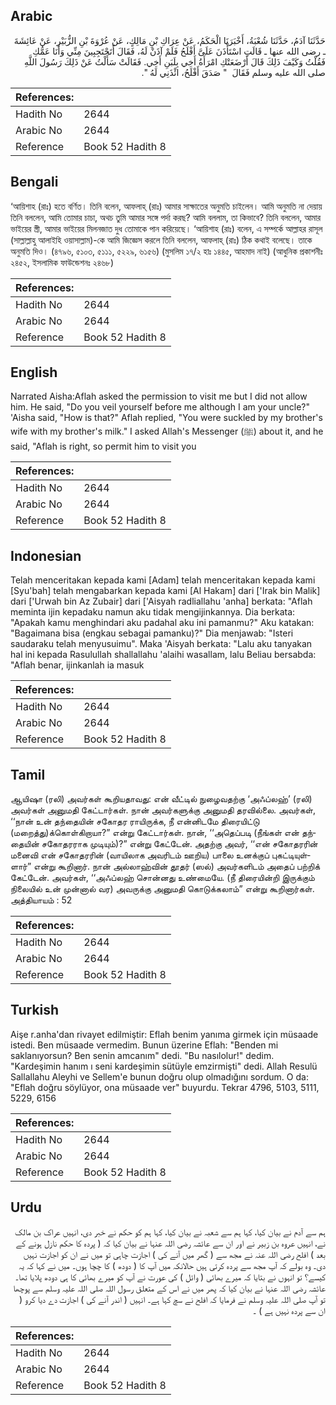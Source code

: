 ## Arabic


<div dir="rtl" lang="ar" style={{fontSize:'larger',backgroundColor:'#f8f9fa',padding:20}}>
حَدَّثَنَا آدَمُ، حَدَّثَنَا شُعْبَةُ، أَخْبَرَنَا الْحَكَمُ، عَنْ عِرَاكِ بْنِ مَالِكٍ، عَنْ عُرْوَةَ بْنِ الزُّبَيْرِ، عَنْ عَائِشَةَ ـ رضى الله عنها ـ قَالَتِ اسْتَأْذَنَ عَلَىَّ أَفْلَحُ فَلَمْ آذَنْ لَهُ، فَقَالَ أَتَحْتَجِبِينَ مِنِّي وَأَنَا عَمُّكِ فَقُلْتُ وَكَيْفَ ذَلِكَ قَالَ أَرْضَعَتْكِ امْرَأَةُ أَخِي بِلَبَنِ أَخِي‏.‏ فَقَالَتْ سَأَلْتُ عَنْ ذَلِكَ رَسُولَ اللَّهِ صلى الله عليه وسلم فَقَالَ ‏ "‏ صَدَقَ أَفْلَحُ، ائْذَنِي لَهُ ‏"‏‏.‏
</div>
<div style={{backgroundColor:'#f8f9fa',padding:20, marginBottom: 10}}><table> <thead> <tr> <th>References:</th> <th></th> </tr> </thead> <tbody><tr><td>Hadith No</td><td>2644</td></tr><tr><td>Arabic No</td><td>2644</td></tr><tr><td>Reference</td><td>Book 52 Hadith 8</td></tr></tbody></table></div>

## Bengali


<div dir="ltr" lang="bn" style={{fontSize:'larger',backgroundColor:'#f8f9fa',padding:20}}>
‘আয়িশাহ (রাঃ) হতে বর্ণিত। তিনি বলেন, আফলাহ্ (রাঃ) আমার সাক্ষাতের অনুমতি চাইলেন। আমি অনুমতি না দেয়ায় তিনি বললেন, আমি তোমার চাচা, অথচ তুমি আমার সঙ্গে পর্দা করছ? আমি বললাম, তা কিভাবে? তিনি বললেন, আমার ভাইয়ের স্ত্রী, আমার ভাইয়ের মিলনজাত দুধ তোমাকে পান করিয়েছে। ‘আয়িশাহ (রাঃ) বলেন, এ সম্পর্কে আল্লাহর রাসূল (সাল্লাল্লাহু আলাইহি ওয়াসাল্লাম)-কে আমি জিজ্ঞেস করলে তিনি বললেন, আফলাহ্ (রাঃ) ঠিক কথাই বলেছে। তাকে অনুমতি দিও। (৪৭৯৬, ৫১০৩, ৫১১১, ৫২২৯, ৬১৫৬) (মুসলিম ১৭/২ হাঃ ১৪৪৫, আহমাদ নাই) (আধুনিক প্রকাশনীঃ ২৪৫২, ইসলামিক ফাউন্ডেশনঃ ২৪৬৮)
</div>
<div style={{backgroundColor:'#f8f9fa',padding:20, marginBottom: 10}}><table> <thead> <tr> <th>References:</th> <th></th> </tr> </thead> <tbody><tr><td>Hadith No</td><td>2644</td></tr><tr><td>Arabic No</td><td>2644</td></tr><tr><td>Reference</td><td>Book 52 Hadith 8</td></tr></tbody></table></div>

## English


<div dir="ltr" lang="en" style={{fontSize:'larger',backgroundColor:'#f8f9fa',padding:20}}>
Narrated Aisha:Aflah asked the permission to visit me but I did not allow him. He said, "Do you veil yourself before me although I am your uncle?" 'Aisha said, "How is that?" Aflah replied, "You were suckled by my brother's wife with my brother's milk." I asked Allah's Messenger (ﷺ) about it, and he said, "Aflah is right, so permit him to visit you
</div>
<div style={{backgroundColor:'#f8f9fa',padding:20, marginBottom: 10}}><table> <thead> <tr> <th>References:</th> <th></th> </tr> </thead> <tbody><tr><td>Hadith No</td><td>2644</td></tr><tr><td>Arabic No</td><td>2644</td></tr><tr><td>Reference</td><td>Book 52 Hadith 8</td></tr></tbody></table></div>

## Indonesian


<div dir="ltr" lang="id" style={{fontSize:'larger',backgroundColor:'#f8f9fa',padding:20}}>
Telah menceritakan kepada kami [Adam] telah menceritakan kepada kami [Syu'bah] telah mengabarkan kepada kami [Al Hakam] dari ['Irak bin Malik] dari ['Urwah bin Az Zubair] dari ['Aisyah radliallahu 'anha] berkata: "Aflah meminta ijin kepadaku namun aku tidak mengijinkannya. Dia berkata: "Apakah kamu menghindari aku padahal aku ini pamanmu?" Aku katakan: "Bagaimana bisa (engkau sebagai pamanku)?" Dia menjawab: "Isteri saudaraku telah menyusuimu". Maka 'Aisyah berkata: "Lalu aku tanyakan hal ini kepada Rasulullah shallallahu 'alaihi wasallam, lalu Beliau bersabda: "Aflah benar, ijinkanlah ia masuk
</div>
<div style={{backgroundColor:'#f8f9fa',padding:20, marginBottom: 10}}><table> <thead> <tr> <th>References:</th> <th></th> </tr> </thead> <tbody><tr><td>Hadith No</td><td>2644</td></tr><tr><td>Arabic No</td><td>2644</td></tr><tr><td>Reference</td><td>Book 52 Hadith 8</td></tr></tbody></table></div>

## Tamil


<div dir="ltr" lang="ta" style={{fontSize:'larger',backgroundColor:'#f8f9fa',padding:20}}>
ஆயிஷா (ரலி) அவர்கள் கூறியதாவது: என் வீட்டில் நுழைவதற்கு ‘அஃப்லஹ்’ (ரலி) அவர்கள் அனுமதி கேட்டார்கள். நான் அவர்களுக்கு அனுமதி தரவில்லை. அவர்கள், ‘‘நான் உன் தந்தையின் சகோதர ராயிருக்க, நீ என்னிடமே திரையிட்டு (மறைத்து)க்கொள்கிறாயா?” என்று கேட்டார்கள். நான், ‘‘அதெப்படி (நீங்கள் என் தந்தையின் சகோதரராக முடியும்)?” என்று கேட்டேன். அதற்கு அவர், ‘‘என் சகோதரரின் மனைவி என் சகோதரரின் (வாயிலாக அவரிடம் ஊறிய) பாலை உனக்குப் புகட்டியுள்ளார்” என்று கூறினார். நான் அல்லாஹ்வின் தூதர் (ஸல்) அவர்களிடம் அதைப் பற்றிக் கேட்டேன். அவர்கள், ‘‘அஃப்லஹ் சொன்னது உண்மையே. (நீ திரையின்றி இருக்கும் நிலையில் உன் முன்னால் வர) அவருக்கு அனுமதி கொடுக்கலாம்” என்று கூறினார்கள். அத்தியாயம் : 52
</div>
<div style={{backgroundColor:'#f8f9fa',padding:20, marginBottom: 10}}><table> <thead> <tr> <th>References:</th> <th></th> </tr> </thead> <tbody><tr><td>Hadith No</td><td>2644</td></tr><tr><td>Arabic No</td><td>2644</td></tr><tr><td>Reference</td><td>Book 52 Hadith 8</td></tr></tbody></table></div>

## Turkish


<div dir="ltr" lang="tr" style={{fontSize:'larger',backgroundColor:'#f8f9fa',padding:20}}>
Aişe r.anha'dan rivayet edilmiştir: Eflah benim yanıma girmek için müsaade istedi. Ben müsaade vermedim. Bunun üzerine Eflah: "Benden mi saklanıyorsun? Ben senin amcanım" dedi. "Bu nasılolur!" dedim. "Kardeşimin hanım ı seni kardeşimin sütüyle emzirmişti" dedi. Allah Resulü Sallallahu Aleyhi ve Sellem'e bunun doğru olup olmadığını sordum. O da: "Eflah doğru söylüyor, ona müsaade ver" buyurdu. Tekrar 4796, 5103, 5111, 5229, 6156
</div>
<div style={{backgroundColor:'#f8f9fa',padding:20, marginBottom: 10}}><table> <thead> <tr> <th>References:</th> <th></th> </tr> </thead> <tbody><tr><td>Hadith No</td><td>2644</td></tr><tr><td>Arabic No</td><td>2644</td></tr><tr><td>Reference</td><td>Book 52 Hadith 8</td></tr></tbody></table></div>

## Urdu


<div dir="rtl" lang="ur" style={{fontSize:'larger',backgroundColor:'#f8f9fa',padding:20}}>
ہم سے آدم نے بیان کیا، کہا ہم سے شعبہ نے بیان کیا، کہا ہم کو حکم نے خبر دی، انہیں عراک بن مالک نے، انہیں عروہ بن زبیر نے اور ان سے عائشہ رضی اللہ عنہا نے بیان کیا کہ ( پردہ کا حکم نازل ہونے کے بعد ) افلح رضی اللہ عنہ نے مجھ سے ( گھر میں آنے کی ) اجازت چاہی تو میں نے ان کو اجازت نہیں دی۔ وہ بولے کہ آپ مجھ سے پردہ کرتی ہیں حالانکہ میں آپ کا ( دودھ ) کا چچا ہوں۔ میں نے کہا کہ یہ کیسے؟ تو انہوں نے بتایا کہ میرے بھائی ( وائل ) کی عورت نے آپ کو میرے بھائی کا ہی دودھ پلایا تھا۔ عائشہ رضی اللہ عنہا نے بیان کیا کہ پھر میں نے اس کے متعلق رسول اللہ صلی اللہ علیہ وسلم سے پوچھا تو آپ صلی اللہ علیہ وسلم نے فرمایا کہ افلح نے سچ کہا ہے۔ انہیں ( اندر آنے کی ) اجازت دے دیا کرو ( ان سے پردہ نہیں ہے ) ۔
</div>
<div style={{backgroundColor:'#f8f9fa',padding:20, marginBottom: 10}}><table> <thead> <tr> <th>References:</th> <th></th> </tr> </thead> <tbody><tr><td>Hadith No</td><td>2644</td></tr><tr><td>Arabic No</td><td>2644</td></tr><tr><td>Reference</td><td>Book 52 Hadith 8</td></tr></tbody></table></div>